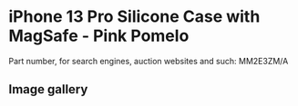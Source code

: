 
# iPhone 13 Pro Silicone Case with MagSafe - Pink Pomelo

Part number, for search engines, auction websites and such: MM2E3ZM/A

## Image gallery

<div style={{ width: "768px" }}>
  <GalleryComponent
    images={[
      {
        original: "/everysource/MM2E3.webp",
        thumbnail: "/everypreview/MM2E3.webp",
      },
      {
        original: "/everysource/MM2E3_AV1.webp",
        thumbnail: "/everypreview/MM2E3_AV1.webp",
      },
      {
        original: "/everysource/MM2E3_AV2.webp",
        thumbnail: "/everypreview/MM2E3_AV2.webp",
      },
      {
        original: "/everysource/MM2E3_AV3.webp",
        thumbnail: "/everypreview/MM2E3_AV3.webp",
      },
      {
        original: "/everysource/MM2E3_AV4.webp",
        thumbnail: "/everypreview/MM2E3_AV4.webp",
      },
      {
        original: "/everysource/MM2E3_AV5.webp",
        thumbnail: "/everypreview/MM2E3_AV5.webp",
      }
    ]}
  />
</div>